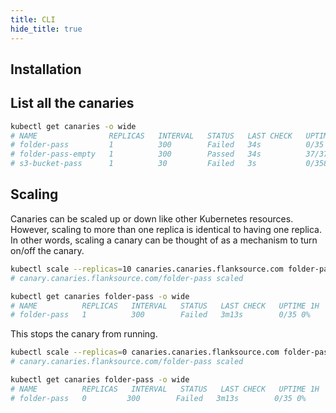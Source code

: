 ```yaml
---
title: CLI
hide_title: true
---
```



## Installation

<Install/>

## List all the canaries

```bash
kubectl get canaries -o wide
# NAME                REPLICAS   INTERVAL   STATUS   LAST CHECK   UPTIME 1H        LATENCY 1H   LAST TRANSITIONED  ...
# folder-pass         1          300        Failed   34s          0/35 0%          16ms
# folder-pass-empty   1          300        Passed   34s          37/37 (100.0%)   0ms
# s3-bucket-pass      1          30         Failed   3s           0/358 0%         1s
```

## Scaling

Canaries can be scaled up or down like other Kubernetes resources. However, scaling to more than one replica is identical to having one replica. In other words, scaling a canary can be thought of as a mechanism to turn on/off the canary.

<Step step={1} name="Scaling up (enabling)">


```bash
kubectl scale --replicas=10 canaries.canaries.flanksource.com folder-pass
# canary.canaries.flanksource.com/folder-pass scaled
```

```bash
kubectl get canaries folder-pass -o wide
# NAME          REPLICAS   INTERVAL   STATUS   LAST CHECK   UPTIME 1H   LATENCY 1H   LAST TRANSITIONED   MESSAGE   ERROR
# folder-pass   1          300        Failed   3m13s        0/35 0%     16ms
```

</Step>

<Step step={2} name="Scale down (disabling)">
This stops the canary from running.


```bash
kubectl scale --replicas=0 canaries.canaries.flanksource.com folder-pass
# canary.canaries.flanksource.com/folder-pass scaled
```

```bash
kubectl get canaries folder-pass -o wide
# NAME          REPLICAS   INTERVAL   STATUS   LAST CHECK   UPTIME 1H   LATENCY 1H   LAST TRANSITIONED   MESSAGE   ERROR
# folder-pass   0         300        Failed   3m13s        0/35 0%     16ms
```

</Step>
